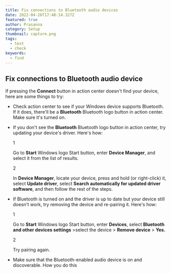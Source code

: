 ```yaml
---
title: Fix connections to Bluetooth audio devices
date: 2022-04-26T17:48:14.327Z
featured: true
author: Prasanna
category: Setup
thumbnail: capture.png
tags:
  - test
  - check
keywords:
  - find
---
```

<!--StartFragment-->

## Fix connections to Bluetooth audio device[](<> "Feedback")

If pressing the **Connect** button in action center doesn't find your device, here are some things to try:

* Check action center to see if your Windows device supports Bluetooth. If it does, there'll be a **Bluetooth** Bluetooth logo button in action center. Make sure it's turned on.
* If you don't see the **Bluetooth** Bluetooth logo button in action center, try updating your device's driver. Here's how:

  1

  Go to **Start** Windows logo Start button, enter **Device Manager**, and select it from the list of results.

  2

  In **Device Manager**, locate your device, press and hold (or right-click) it, select **Update driver**, select **Search automatically for updated driver software**, and then follow the rest of the steps.
* If Bluetooth is turned on and the driver is up to date but your device still doesn't work, try removing the device and re-pairing it. Here's how:

  1

  Go to **Start** Windows logo Start button, enter **Devices**, select **Bluetooth and other devices settings** >select the device > **Remove device** > **Yes.**

  2

  Try pairing again.
* Make sure that the Bluetooth-enabled audio device is on and discoverable. How you do this

<!--EndFragment-->